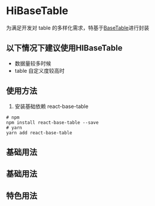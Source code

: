 # HiBaseTable

为满足开发对 table 的多样化需求，特基于[BaseTable](https://autodesk.github.io/react-base-table/docs/get-started)进行封装

## 以下情况下建议使用HIBaseTable

 - 数据量较多时候
 - table 自定义度较高时

## 使用方法


1. 安装基础依赖 react-base-table 

```shell
# npm
npm install react-base-table --save
# yarn
yarn add react-base-table

```
## 基础用法

## 基础用法


<DemoBase />

## 特色用法


<DemoDigData />
